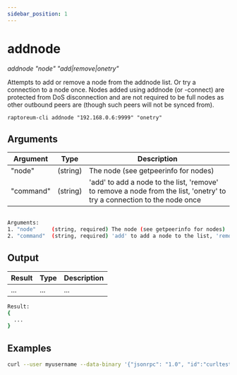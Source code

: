 ```yaml
---
sidebar_position: 1
---
```



# addnode

_addnode "node" "add|remove|onetry"_

Attempts to add or remove a node from the addnode list. Or try a connection to a node once.
Nodes added using addnode (or -connect) are protected from DoS disconnection and are not required to be
full nodes as other outbound peers are (though such peers will not be synced from).

`raptoreum-cli addnode "192.168.0.6:9999" "onetry"`

<!-- <ReactPlayer playing controls url={[
    {src: `${require('./assets/placeholder.webm').default}`, type: 'video/webm'}]} /> -->

## Arguments

| Argument  | Type     | Description                                                                                                             |
| --------- | -------- | ----------------------------------------------------------------------------------------------------------------------- |
| "node"    | (string) | The node (see getpeerinfo for nodes)                                                                                    |
| "command" | (string) | 'add' to add a node to the list, 'remove' to remove a node from the list, 'onetry' to try a connection to the node once |

```bash

Arguments:
1. "node"     (string, required) The node (see getpeerinfo for nodes)
2. "command"  (string, required) 'add' to add a node to the list, 'remove' to remove a node from the list, 'onetry' to try a connection to the node once
```

## Output

| Result | Type | Description |
| ------ | ---- | ----------- |
| ...    | ...  | ...         |

```bash
Result:
{
  ...
}
```

## Examples

```bash
curl --user myusername --data-binary '{"jsonrpc": "1.0", "id":"curltest", "method": "addnode", "params": ["192.168.0.6:9999", "onetry"] }' -H 'content-type: text/plain;' http://127.0.0.1:9998/
```
